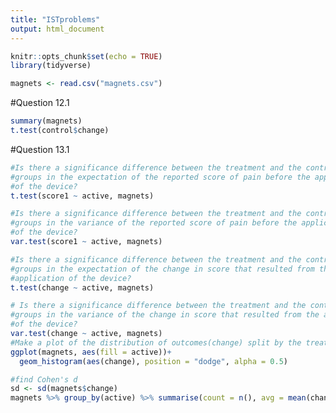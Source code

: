 ```yaml
---
title: "ISTproblems"
output: html_document
---
```


```r
knitr::opts_chunk$set(echo = TRUE)
library(tidyverse)
```

```r
magnets <- read.csv("magnets.csv")
```

#Question 12.1
```r
summary(magnets)
t.test(control$change)
```


#Question 13.1
```r
#Is there a significance difference between the treatment and the control
#groups in the expectation of the reported score of pain before the application
#of the device?
t.test(score1 ~ active, magnets)

#Is there a significance difference between the treatment and the control
#groups in the variance of the reported score of pain before the application
#of the device?
var.test(score1 ~ active, magnets)

#Is there a significance difference between the treatment and the control
#groups in the expectation of the change in score that resulted from the
#application of the device?
t.test(change ~ active, magnets)

# Is there a significance difference between the treatment and the control
#groups in the variance of the change in score that resulted from the application
#of the device?
var.test(change ~ active, magnets)
#Make a plot of the distribution of outcomes(change) split by the treatment
ggplot(magnets, aes(fill = active))+
  geom_histogram(aes(change), position = "dodge", alpha = 0.5)

#find Cohen's d
sd <- sd(magnets$change)
magnets %>% group_by(active) %>% summarise(count = n(), avg = mean(change)) %>% summarize((first(avg)-last(avg))/sd)


```
